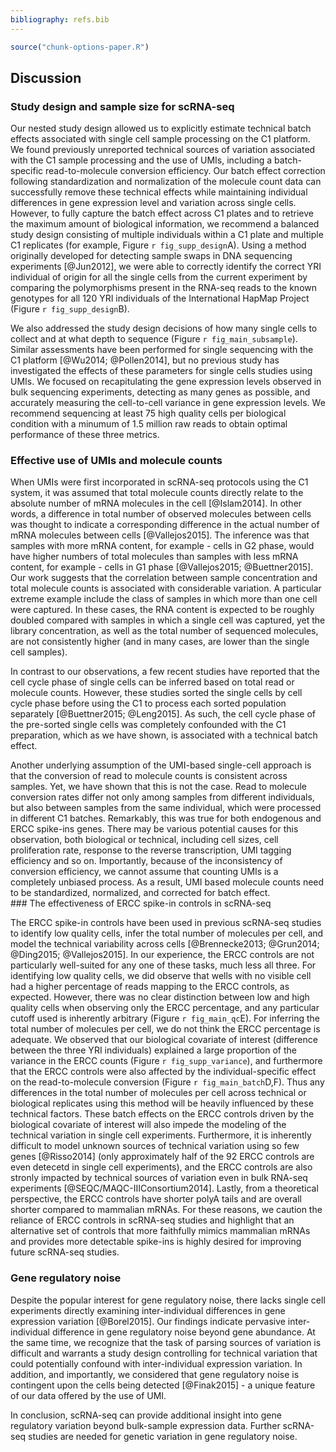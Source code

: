 ```yaml
---
bibliography: refs.bib
---
```


```r
source("chunk-options-paper.R")
```

## Discussion

### Study design and sample size for scRNA-seq

Our nested study design allowed us to explicitly estimate technical batch effects associated with single cell sample processing on the C1 platform.
We found previously unreported technical sources of variation associated with the C1 sample processing and the use of UMIs, including a batch-specific read-to-molecule conversion efficiency. 
Our batch effect correction following standardization and normalization of the molecule count data can successfully remove these technical effects while maintaining individual differences in gene expression level and variation across single cells. 
However, to fully capture the batch effect across C1 plates and to retrieve the maximum amount of biological information, we recommend a balanced study design consisting of multiple individuals within a C1 plate and multiple C1 replicates (for example, Figure `r fig_supp_design`A).
Using a method originally developed for detecting sample swaps in DNA sequencing experiments [@Jun2012], we were able to correctly identify the correct YRI individual of origin for all the single cells from the current experiment by comparing the polymorphisms present in the RNA-seq reads to the known genotypes for all 120 YRI individuals of the International HapMap Project (Figure `r fig_supp_design`B).

We also addressed the study design decisions of how many single cells to collect and at what depth to sequence (Figure `r fig_main_subsample`).
Similar assessments have been performed for single sequencing with the C1 platform [@Wu2014; @Pollen2014], but no previous study has investigated the effects of these parameters for single cells studies using UMIs.
We focused on recapitulating the gene expression levels observed in bulk sequencing experiments, detecting as many genes as possible, and accurately measuring the cell-to-cell variance in gene expression levels.
We recommend sequencing at least 75 high quality cells per biological condition with a minumum of 1.5 million raw reads to obtain optimal performance of these three metrics.

### Effective use of UMIs and molecule counts

When UMIs were first incorporated in scRNA-seq protocols using the C1 system, it was assumed that total molecule counts directly relate to the absolute number of mRNA molecules in the cell [@Islam2014].
In other words, a difference in total number of observed molecules between cells was thought to indicate a corresponding difference in the actual number of mRNA molecules between cells [@Vallejos2015].
The inference was that samples with more mRNA content, for example - cells in G2 phase, would have higher numbers of total molecules than samples with less mRNA content, for example - cells in G1 phase [@Vallejos2015; @Buettner2015].
Our work suggests that the correlation between sample concentration and total molecule counts is associated with considerable variation.
A particular extreme example include the class of samples in which more than one cell were captured.
In these cases, the RNA content is expected to be roughly doubled compared with samples in which a single cell was captured, yet the library concentration, as well as the total number of sequenced molecules, are not consistently higher (and in many cases, are lower than the single cell samples).

In contrast to our observations, a few recent studies have reported that the cell cycle phase of single cells can be inferred based on total read or molecule counts.
However, these studies sorted the single cells by cell cycle phase before using the C1 to process each sorted population separately [@Buettner2015; @Leng2015].
As such, the cell cycle phase of the pre-sorted single cells was completely confounded with the C1 preparation, which as we have shown, is associated with a technical batch effect.

Another underlying assumption of the UMI-based single-cell approach is that the conversion of read to molecule counts is consistent across samples.
Yet, we have shown that this is not the case. Read to molecule conversion rates differ not only among samples from different individuals, but also between samples from the same individual, which were processed in different C1 batches.
Remarkably, this was true for both endogenous and ERCC spike-ins genes. 
There may be various potential causes for this observation, both biological or technical, including cell sizes, cell proliferation rate, response to the reverse transcription, UMI tagging efficiency and so on. 
Importantly, because of the inconsistency of conversion efficiency, we cannot assume that counting UMIs is a completely unbiased process.
As a result, UMI based molecule counts need to be standardized, normalized, and corrected for batch effect.  
### The effectiveness of ERCC spike-in controls in scRNA-seq

The ERCC spike-in controls have been used in previous scRNA-seq studies to identify low quality cells, infer the total number of molecules per cell, and model the technical variability across cells [@Brennecke2013; @Grun2014; @Ding2015; @Vallejos2015]. 
In our experience, the ERCC controls are not particularly well-suited for any one of these tasks, much less all three.
For identifying low quality cells, we did observe that wells with no visible cell had a higher percentage of reads mapping to the ERCC controls, as expected.
However, there was no clear distinction between low and high quality cells when observing only the ERCC percentage, and any particular cutoff used is inherently arbitrary (Figure `r fig_main_qc`E).
For inferring the total number of molecules per cell, we do not think the ERCC percentage is adequate.
We observed that our biological covariate of interest (difference between the three YRI individuals) explained a large proportion of the variance in the ERCC counts (Figure `r fig_supp_variance`), and furthermore that the ERCC controls were also affected by the individual-specific effect on the read-to-molecule conversion (Figure `r fig_main_batch`D,F).
Thus any differences in the total number of molecules per cell across technical or biological replicates using this method will be heavily influenced by these technical factors.
These batch effects on the ERCC controls driven by the biological covariate of interest will also impede the modeling of the technical variation in single cell experiments.
Furthermore, it is inherently difficult to model unknown sources of technical variation using so few genes [@Risso2014] (only approximately half of the 92 ERCC controls are even detecetd in single cell experiments), and the ERCC controls are also stronly impacted by technical sources of variation even in bulk RNA-seq experiments [@SEQC/MAQC-IIIConsortium2014].
Lastly, from a theoretical perspective, the ERCC controls have shorter polyA tails and are overall shorter compared to mammalian mRNAs.
For these reasons, we caution the reliance of ERCC controls in scRNA-seq studies and highlight that an alternative set of controls that more faithfully mimics mammalian mRNAs and provides more detectable spike-ins is highly desired for improving future scRNA-seq studies.

### Gene regulatory noise
Despite the popular interest for gene regulatory noise, there lacks single cell experiments directly examining inter-individual differences in gene expression variation [@Borel2015]. 
Our findings indicate pervasive inter-individual difference in gene regulatory noise beyond gene abundance.
At the same time, we recognize that the task of parsing sources of variation is difficult and warrants a study design controlling for technical variation that could potentially confound with inter-individual expression variation. 
In addition, and importantly, we considered that gene regulatory noise is contingent upon the cells being detected [@Finak2015] - a unique feature of our data offered by the use of UMI.

In conclusion, scRNA-seq can provide additional insight into gene regulatory variation beyond bulk-sample expression data. 
Further scRNA-seq studies are needed for genetic variation in gene regulatory noise.

